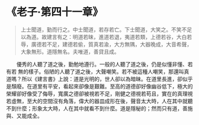 # 《老子·第四十一章》

> 上士聞道，勤而行之。中士聞道，若存若亡。下士聞道，大笑之。不笑不足以為道。故建言有之：明道若昧，進道若退，夷道若類，上德若谷，大白若辱，廣德若不足，建德若偷，質真若渝，大方無隅，大器晚成，大音希聲，大象無形。道隱無名。夫唯道，善貸且成。

&emsp;&emsp;優秀的人聽了道之後，勤勉地遵行。一般的人聽了道之後，仍是似懂非懂、若有若 無的樣子。俗陋的人聽了道之後，大聲嘲笑。若不被這種人嘲笑，那還叫真道嗎？所以《建言書》上說：道是光明的，世人卻以為暗昧。在道里長進，卻似乎是頹廢。在道里有平安，看起來卻像是艱難。至高的道德卻好像幽谷低下，極大的榮耀卻好像受了侮辱，寬廣之德卻被視若不足，剛健之德視若苟且，實在的真理視若虛無，至大的空間沒有角落，偉大的器皿成形在後，聲音太大時，人在其中就聽不到什麼；形象太大時，人在其中就看不到什麼。道是隱秘的；然而只有道，善施與、又能成全。
